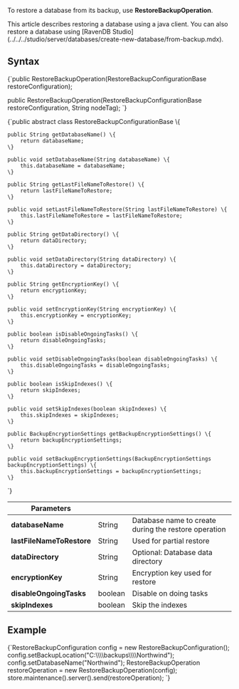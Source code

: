 
To restore a database from its backup, use **RestoreBackupOperation**. 

<Admonition type="note" title="">
This article describes restoring a database using a java client. You can also restore a database using [RavenDB Studio](../../../studio/server/databases/create-new-database/from-backup.mdx).
</Admonition>

## Syntax

<TabItem value="constructor" label="constructor">
<CodeBlock language="java">
{`public RestoreBackupOperation(RestoreBackupConfigurationBase restoreConfiguration);

public RestoreBackupOperation(RestoreBackupConfigurationBase restoreConfiguration, String nodeTag);
`}
</CodeBlock>
</TabItem>

<TabItem value="get_set" label="get_set">
<CodeBlock language="java">
{`public abstract class RestoreBackupConfigurationBase \{


    public String getDatabaseName() \{
        return databaseName;
    \}

    public void setDatabaseName(String databaseName) \{
        this.databaseName = databaseName;
    \}

    public String getLastFileNameToRestore() \{
        return lastFileNameToRestore;
    \}

    public void setLastFileNameToRestore(String lastFileNameToRestore) \{
        this.lastFileNameToRestore = lastFileNameToRestore;
    \}

    public String getDataDirectory() \{
        return dataDirectory;
    \}

    public void setDataDirectory(String dataDirectory) \{
        this.dataDirectory = dataDirectory;
    \}

    public String getEncryptionKey() \{
        return encryptionKey;
    \}

    public void setEncryptionKey(String encryptionKey) \{
        this.encryptionKey = encryptionKey;
    \}

    public boolean isDisableOngoingTasks() \{
        return disableOngoingTasks;
    \}

    public void setDisableOngoingTasks(boolean disableOngoingTasks) \{
        this.disableOngoingTasks = disableOngoingTasks;
    \}

    public boolean isSkipIndexes() \{
        return skipIndexes;
    \}

    public void setSkipIndexes(boolean skipIndexes) \{
        this.skipIndexes = skipIndexes;
    \}

    public BackupEncryptionSettings getBackupEncryptionSettings() \{
        return backupEncryptionSettings;
    \}

    public void setBackupEncryptionSettings(BackupEncryptionSettings backupEncryptionSettings) \{
        this.backupEncryptionSettings = backupEncryptionSettings;
    \}
`}
</CodeBlock>
</TabItem>

| Parameters | | |
| ------------- | ------------- | ----- |
| **databaseName** | String | Database name to create during the restore operation |
| **lastFileNameToRestore** | String | Used for partial restore |
| **dataDirectory** | String | Optional: Database data directory |
| **encryptionKey** | String | Encryption key used for restore |
| **disableOngoingTasks** | boolean | Disable on doing tasks |
| **skipIndexes** | boolean | Skip the indexes|

## Example

<TabItem value="example_java" label="example_java">
<CodeBlock language="java">
{`RestoreBackupConfiguration config = new RestoreBackupConfiguration();
config.setBackupLocation("C:\\\\backups\\\\Northwind");
config.setDatabaseName("Northwind");
RestoreBackupOperation restoreOperation = new RestoreBackupOperation(config);
store.maintenance().server().send(restoreOperation);
`}
</CodeBlock>
</TabItem>


